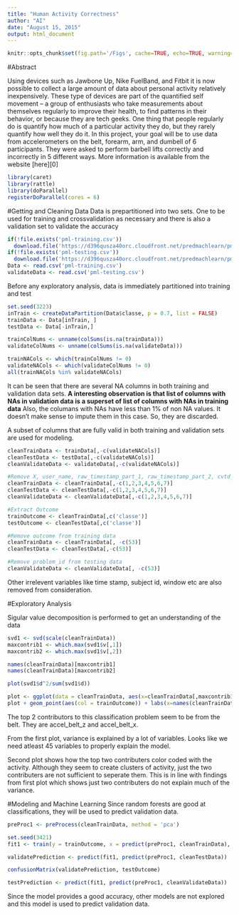```yaml
---
title: "Human Activity Correctness"
author: "AI"
date: "August 15, 2015"
output: html_document
---
```


```r
knitr::opts_chunk$set(fig.path='/Figs', cache=TRUE, echo=TRUE, warning=FALSE)
```

#Abstract

Using devices such as Jawbone Up, Nike FuelBand, and Fitbit it is now possible to collect a large amount of data about personal activity relatively inexpensively. These type of devices are part of the quantified self movement – a group of enthusiasts who take measurements about themselves regularly to improve their health, to find patterns in their behavior, or because they are tech geeks. One thing that people regularly do is quantify how much of a particular activity they do, but they rarely quantify how well they do it. In this project, your goal will be to use data from accelerometers on the belt, forearm, arm, and dumbell of 6 participants. They were asked to perform barbell lifts correctly and incorrectly in 5 different ways. More information is available from the website [here][0]

```r
library(caret)
library(rattle)
library(doParallel)
registerDoParallel(cores = 6)
```

#Getting and Cleaning Data
Data is prepartitioned into two sets. One to be used for training and crossvalidation as necessary and there is also a validation set to validate the accuracy

```r
if(!file.exists('pml-training.csv'))
  download.file('https://d396qusza40orc.cloudfront.net/predmachlearn/pml-training.csv')
if(!file.exists('pml-testing.csv'))
  download.file('https://d396qusza40orc.cloudfront.net/predmachlearn/pml-testing.csv')
Data <- read.csv('pml-training.csv')
validateData <- read.csv('pml-testing.csv')
```

Before any exploratory analysis, data is immediately partitioned into training and test

```r
set.seed(3223)
inTrain <- createDataPartition(Data$classe, p = 0.7, list = FALSE)
trainData <- Data[inTrain, ]
testData <- Data[-inTrain,]

trainColNums <- unname(colSums(is.na(trainData)))
validateColNums <- unname(colSums(is.na(validateData)))

trainNACols <- which(trainColNums != 0)
validateNACols <- which(validateColNums != 0)
all(trainNACols %in% validateNACols)
```

It can be seen that there are several NA columns in both training and validation data sets. **A interesting observation is that list of columns with NAs in validation data is a superset of list of columns with NAs in training data** Also, the columans with NAs have less than 1% of non NA values. It doesn't make sense to impute them in this case. So, they are discarded.

A subset of columns that are fully valid in both training and validation sets are used for modeling.

```r
cleanTrainData <- trainData[,-c(validateNACols)]
cleanTestData <- testData[,-c(validateNACols)]
cleanValidateData <- validateData[,-c(validateNACols)]

#Remove X, user_name, raw_timestamp_part_1, raw_timestamp_part_2, cvtd_timestamp, new_window, num_window
cleanTrainData <- cleanTrainData[,-c(1,2,3,4,5,6,7)]
cleanTestData <- cleanTestData[,-c(1,2,3,4,5,6,7)]
cleanValidateData <- cleanValidateData[,-c(1,2,3,4,5,6,7)]

#Extract Outcome
trainOutcome <- cleanTrainData[,c('classe')]
testOutcome <- cleanTestData[,c('classe')]

#Remove outcome from training data
cleanTrainData <- cleanTrainData[, -c(53)]
cleanTestData <- cleanTestData[,-c(53)]

#Remove problem_id from testing data
cleanValidateData <- cleanValidateData[, -c(53)]
```

Other irrelevent variables like time stamp, subject id, window etc are also removed from consideration.

#Exploratory Analysis

Sigular value decomposition is performed to get an understanding of the data

```r
svd1 <- svd(scale(cleanTrainData))
maxcontrib1 <- which.max(svd1$v[,1])
maxcontrib2 <- which.max(svd1$v[,2])

names(cleanTrainData)[maxcontrib1]
names(cleanTrainData)[maxcontrib2]

plot(svd1$d^2/sum(svd1$d))

plot <- ggplot(data = cleanTrainData, aes(x=cleanTrainData[,maxcontrib1], y=cleanTrainData[,maxcontrib2]))
plot + geom_point(aes(col = trainOutcome)) + labs(x=names(cleanTrainData)[maxcontrib1], y=names(cleanTrainData)[maxcontrib2])
```

The top 2 contributors to this classification problem seem to be from the belt. They are accel_belt_z and accel_belt_x.

From the first plot, variance is explained by a lot of variables. Looks like we need atleast 45 variables to properly explain the model.

Second plot shows how the top two contributers color coded with the activity. Although they seem to create clusters of activity, just the two contributers are not sufficient to seperate them. This is in line with findings from first plot which shows just two contributers do not explain much of the variance.

#Modeling and Machine Learning
Since random forests are good at classifications, they will be used to predict validation data.

```r
preProc1 <- preProcess(cleanTrainData, method = 'pca')

set.seed(3421)
fit1 <- train(y = trainOutcome, x = predict(preProc1, cleanTrainData), method = 'rf')

validatePrediction <- predict(fit1, predict(preProc1, cleanTestData))

confusionMatrix(validatePrediction, testOutcome)

testPrediction <- predict(fit1, predict(preProc1, cleanValidateData))
```

Since the model provides a good accuracy, other models are not explored and this model is used to predict validation data.
